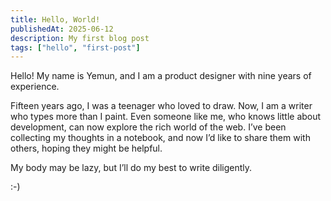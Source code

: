 ```yaml
---
title: Hello, World!
publishedAt: 2025-06-12
description: My first blog post
tags: ["hello", "first-post"]
---
```


Hello! My name is Yemun, and I am a product designer with nine years of experience.

Fifteen years ago, I was a teenager who loved to draw. Now, I am a writer who types more than I paint.
Even someone like me, who knows little about development, can now explore the rich world of the web.
I’ve been collecting my thoughts in a notebook, and now I’d like to share them with others, hoping they might be helpful.

My body may be lazy, but I’ll do my best to write diligently.

:-)
